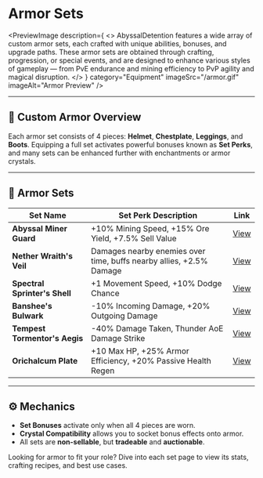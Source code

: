 
# Armor Sets

<PreviewImage
  description={
    <>
      AbyssalDetention features a wide array of <span className="text-[#651DB1]">custom armor sets</span>,
      each crafted with unique abilities, bonuses, and upgrade paths. These armor sets are obtained
      through crafting, progression, or special events, and are designed to enhance various styles of gameplay
      — from PvE endurance and mining efficiency to PvP agility and magical disruption.
    </>
  }
  category="Equipment"
  imageSrc="/armor.gif"
  imageAlt="Armor Preview"
/>

---

## 🧱 Custom Armor Overview

Each armor set consists of 4 pieces: **Helmet**, **Chestplate**, **Leggings**, and **Boots**. Equipping a full set activates powerful bonuses known as **Set Perks**, and many sets can be enhanced further with enchantments or armor crystals.

---

## 🔗 Armor Sets

| Set Name                     | Set Perk Description                                                                 | Link |
|------------------------------|--------------------------------------------------------------------------------------|------|
| **Abyssal Miner Guard**      | +10% Mining Speed, +15% Ore Yield, +7.5% Sell Value                                 | [View](/features/items/armor/abyssal-miner) |
| **Nether Wraith's Veil**     | Damages nearby enemies over time, buffs nearby allies, +2.5% Damage                 | [View](/features/items/armor/nether-wraith) |
| **Spectral Sprinter's Shell**| +1 Movement Speed, +10% Dodge Chance                                               | [View](/features/items/armor/spectral-sprinter) |
| **Banshee's Bulwark**        | -10% Incoming Damage, +20% Outgoing Damage                                         | [View](/features/items/armor/banshee-bulwark) |
| **Tempest Tormentor's Aegis**| -40% Damage Taken, Thunder AoE Damage Strike                                       | [View](/features/items/armor/tempest-tormentor) |
| **Orichalcum Plate**         | +10 Max HP, +25% Armor Efficiency, +20% Passive Health Regen                       | [View](/features/items/armor/orichalcum) |

---

## ⚙️ Mechanics

- **Set Bonuses** activate only when all 4 pieces are worn.
- **Crystal Compatibility** allows you to socket bonus effects onto armor.
- All sets are **non-sellable**, but **tradeable** and **auctionable**.

Looking for armor to fit your role? Dive into each set page to view its stats, crafting recipes, and best use cases.
